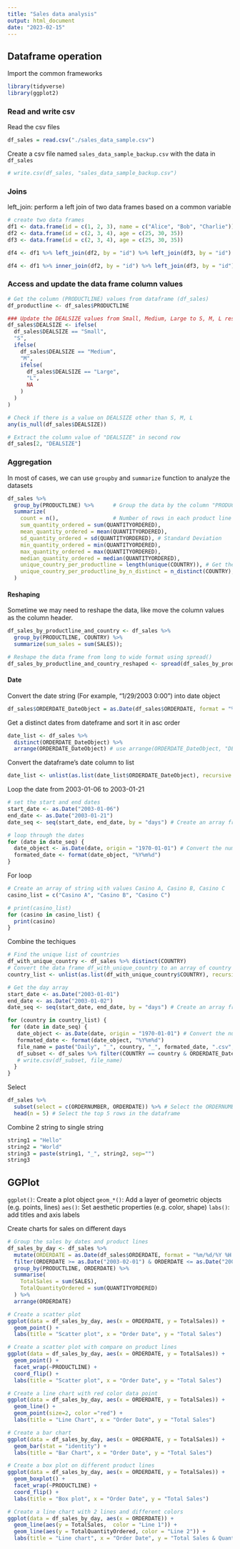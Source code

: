 ```yaml
---
title: "Sales data analysis"
output: html_document
date: "2023-02-15"
---
```


## Dataframe operation

Import the common frameworks

```R
library(tidyverse)
library(ggplot2)
```
### Read and write csv

Read the csv files

```R
df_sales = read.csv("./sales_data_sample.csv")
```

Create a csv file named `sales_data_sample_backup.csv` with the data in `df_sales`

```R
# write.csv(df_sales, "sales_data_sample_backup.csv")
```

### Joins
left_join: perform a left join of two data frames based on a common variable

```R
# create two data frames
df1 <- data.frame(id = c(1, 2, 3), name = c("Alice", "Bob", "Charlie"))
df2 <- data.frame(id = c(2, 3, 4), age = c(25, 30, 35))
df3 <- data.frame(id = c(2, 3, 4), age = c(25, 30, 35))

df4 <- df1 %>% left_join(df2, by = "id") %>% left_join(df3, by = "id")

df4 <- df1 %>% inner_join(df2, by = "id") %>% left_join(df3, by = "id")
```

### Access and update the data frame column values

```R
# Get the column (PRODUCTLINE) values from dataframe (df_sales)
df_productline <- df_sales$PRODUCTLINE

### Update the DEALSIZE values from Small, Medium, Large to S, M, L respectively
df_sales$DEALSIZE <- ifelse(
  df_sales$DEALSIZE == "Small",
  "S",
  ifelse(
    df_sales$DEALSIZE == "Medium",  
    "M",
    ifelse(
      df_sales$DEALSIZE == "Large",   
      "L",
      NA
    )
  )
)

# Check if there is a value on DEALSIZE other than S, M, L
any(is_null(df_sales$DEALSIZE))

# Extract the column value of "DEALSIZE" in second row
df_sales[2, "DEALSIZE"]
```

### Aggregation
In most of cases, we can use `groupby` and `summarize` function to analyze the datasets

```R
df_sales %>%
  group_by(PRODUCTLINE) %>%      # Group the data by the column "PRODUCTLINE"
  summarize(
    count = n(),                 # Number of rows in each product line
    sum_quantity_ordered = sum(QUANTITYORDERED),
    mean_quantity_ordered = mean(QUANTITYORDERED),
    sd_quantity_ordered = sd(QUANTITYORDERED), # Standard Deviation
    min_quantity_ordered = min(QUANTITYORDERED), 
    max_quantity_ordered = max(QUANTITYORDERED),  
    median_quantity_ordered = median(QUANTITYORDERED),
    unique_country_per_productline = length(unique(COUNTRY)), # Get the unqiue country count per product line
    unique_country_per_productline_by_n_distinct = n_distinct(COUNTRY),
  )
```

#### Reshaping
Sometime we may need to reshape the data, like move the column values as the column header.

```R
df_sales_by_productline_and_country <- df_sales %>% 
  group_by(PRODUCTLINE, COUNTRY) %>% 
  summarize(sum_sales = sum(SALES));

# Reshape the data frame from long to wide format using spread()
df_sales_by_productline_and_country_reshaped <- spread(df_sales_by_productline_and_country, key = "COUNTRY", value = "sum_sales")
```

#### Date
Convert the date string (For example, "1/29/2003 0:00") into date object
```R
df_sales$ORDERDATE_DateObject = as.Date(df_sales$ORDERDATE, format = "%m/%d/%Y %H:%M")
```

Get a distinct dates from dateframe and sort it in asc order
```R
date_list <- df_sales %>%
  distinct(ORDERDATE_DateObject) %>% 
  arrange(ORDERDATE_DateObject) # use arrange(ORDERDATE_DateObject, "DESC") for DESC order
```

Convert the dataframe's date column to list

```R
date_list <- unlist(as.list(date_list$ORDERDATE_DateObject), recursive = FALSE)
```

Loop the date from 2003-01-06 to 2003-01-21

```R
# set the start and end dates
start_date <- as.Date("2003-01-06")
end_date <- as.Date("2003-01-21")
date_seq <- seq(start_date, end_date, by = "days") # Create an array from start_date to end_date

# loop through the dates
for (date in date_seq) {
  date_object <- as.Date(date, origin = "1970-01-01") # Convert the number in to date
  formated_date <- format(date_object, "%Y%m%d")
}
```

For loop

```R
# Create an array of string with values Casino A, Casino B, Casino C
casino_list = c("Casino A", "Casino B", "Casino C")

# print(casino_list)
for (casino in casino_list) {
  print(casino)
}

```

Combine the techiques

```R
# Find the unique list of countries
df_with_unique_country <- df_sales %>% distinct(COUNTRY)
# Convert the data frame df_with_unique_country to an array of country
country_list <- unlist(as.list(df_with_unique_country$COUNTRY), recursive = FALSE)

# Get the day array
start_date <- as.Date("2003-01-01")
end_date <- as.Date("2003-01-02")
date_seq <- seq(start_date, end_date, by = "days") # Create an array from start_date to end_date

for (country in country_list) {
 for (date in date_seq) {
   date_object <- as.Date(date, origin = "1970-01-01") # Convert the number in to date
   formated_date <- format(date_object, "%Y%m%d")
   file_name = paste("Daily", "_", country, "_", formated_date, ".csv", sep="")
   df_subset <- df_sales %>% filter(COUNTRY == country & ORDERDATE_DateObject == date_object)
   # write.csv(df_subset, file_name)
  }
}
``` 

Select 
```R
df_sales %>% 
  subset(select = c(ORDERNUMBER, ORDERDATE)) %>% # Select the ORDERNUMBER and ORDERDATE column only
  head(n = 5) # Select the top 5 rows in the dataframe
```

Combine 2 string to single string

```R
string1 = "Hello"
string2 = "World"
string3 = paste(string1, "_", string2, sep="")
string3
```

## GGPlot
`ggplot()`: Create a plot object
`geom_*()`: Add a layer of geometric objects (e.g. points, lines)
`aes()`: Set aesthetic properties (e.g. color, shape)
`labs()`: add titles and axis labels

Create charts for sales on different days

```R

# Group the sales by dates and product lines
df_sales_by_day <- df_sales %>% 
  mutate(ORDERDATE = as.Date(df_sales$ORDERDATE, format = "%m/%d/%Y %H:%M")) %>% 
  filter(ORDERDATE >= as.Date("2003-02-01") & ORDERDATE <= as.Date("2003-05-01")) %>% 
  group_by(PRODUCTLINE, ORDERDATE) %>% 
  summarise(
    TotalSales = sum(SALES),
    TotalQuantityOrdered = sum(QUANTITYORDERED)
  ) %>% 
  arrange(ORDERDATE)

# Create a scatter plot
ggplot(data = df_sales_by_day, aes(x = ORDERDATE, y = TotalSales)) + 
  geom_point() +
  labs(title = "Scatter plot", x = "Order Date", y = "Total Sales")

# Create a scatter plot with compare on product lines
ggplot(data = df_sales_by_day, aes(x = ORDERDATE, y = TotalSales)) + 
  geom_point() +
  facet_wrap(~PRODUCTLINE) +
  coord_flip() +
  labs(title = "Scatter plot", x = "Order Date", y = "Total Sales")

# Create a line chart with red color data point
ggplot(data = df_sales_by_day, aes(x = ORDERDATE, y = TotalSales)) + 
  geom_line() +
  geom_point(size=2, color ="red") +
  labs(title = "Line Chart", x = "Order Date", y = "Total Sales")

# Create a bar chart
ggplot(data = df_sales_by_day, aes(x = ORDERDATE, y = TotalSales)) + 
  geom_bar(stat = "identity") +
  labs(title = "Bar Chart", x = "Order Date", y = "Total Sales")

# Create a box plot on different product lines 
ggplot(data = df_sales_by_day, aes(x = ORDERDATE, y = TotalSales)) + 
  geom_boxplot() +
  facet_wrap(~PRODUCTLINE) +
  coord_flip() +
  labs(title = "Box plot", x = "Order Date", y = "Total Sales")

# Create a line chart with 2 lines and different colors
ggplot(data = df_sales_by_day, aes(x = ORDERDATE)) + 
  geom_line(aes(y = TotalSales,  color = "Line 1")) +
  geom_line(aes(y = TotalQuantityOrdered, color = "Line 2")) +
  labs(title = "Line chart", x = "Order Date", y = "Total Sales & Quantity Ordered")
```


